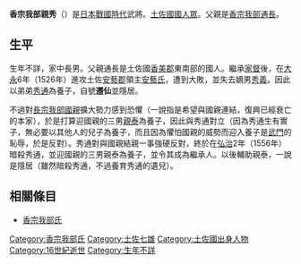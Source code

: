 {{unreferenced|time=2015-12-25T12:45:24+00:00}}
{{日本武士
|名稱= 香宗我部 親秀
|圖片名稱= 
|圖片大小= 
|圖片說明= 
|時代= [[日本戰國時代|日本戰國時代]]
|出生日期= 不詳
|出生地點= 
|逝世日期= 不詳
|逝世地點= 
|假名= 
|羅馬字= 
|幼名= 
|改名= 
|别名= 
|諡号= 
|神号= 
|戒名= 遷仙
|洗禮名= 
|墓所= 
|朝廷官位= [[右衛門尉|右衛門尉]]
|幕府職位= 
|主君= 
|藩= 
|氏族= [[香宗我部氏|香宗我部氏]]
|父母= 父：[[香宗我部通長|香宗我部通長]]
|養父= 
|養母= 
|兄弟= 弟：[[香宗我部秀通|秀通]]
|姐妹= 
|正室= 不明
|側室= 
|嗣子= [[香宗我部秀義|秀義]]
|嗣女= 
|養子= 秀通、[[香宗我部親泰|親泰]]
|養女= 
}}
{{japanese|japanese=香宗我部 親秀|kana=こうそかべ ちかひで|romaji=Kōsokabe Chikahide}}
'''香宗我部親秀'''（{{bd|？||？|}}）是[[日本戰國時代|日本戰國時代]]武將。[[土佐國|土佐國]][[國人眾|國人眾]]。父親是[[香宗我部通長|香宗我部通長]]。

== 生平 ==
生年不詳，家中長男。父親通長是土佐國[[香美郡|香美郡]]東南部的國人。繼承[[家督|家督]]後，在[[大永|大永]]6年（1526年）進攻土佐[[安藝郡_(高知縣)|安藝郡]]領主[[安藝氏|安藝氏]]，遭到大敗，並失去嫡男[[香宗我部秀義|秀義]]。因此以弟弟[[香宗我部秀通|秀通]]為養子，自號'''遷仙'''並隱居。

不過對[[長宗我部國親|長宗我部國親]]擴大勢力感到恐懼（一說指是希望與國親連結，復興已經衰亡的本家），於是打算迎國親的三男[[香宗我部親泰|親泰]]為養子，因此與秀通對立（因為秀通生有實子，無必要以其他人的兒子為養子，而且因為懼怕國親的威勢而迎入養子是[[武家|武門]]的恥辱，於是反對）。秀通對與國親結親一事強硬反對，終於在[[弘治_(後奈良天皇)|弘治]]2年（1556年）暗殺秀通，並迎國親的三男親泰為養子，並令其成為繼承人。以後輔助親泰，一說是隱居（雖然暗殺秀通，不過養育秀通的遺兒）。

== 相關條目 ==
*[[香宗我部氏|香宗我部氏]]

[[Category:香宗我部氏|Category:香宗我部氏]]
[[Category:土佐七雄|Category:土佐七雄]]
[[Category:土佐國出身人物|Category:土佐國出身人物]]
[[Category:16世紀逝世|Category:16世紀逝世]]
[[Category:生年不詳|Category:生年不詳]]